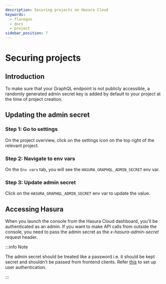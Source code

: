 ```yaml
---
description: Securing projects on Hasura Cloud
keywords:
  - flaregun
  - docs
  - project
sidebar_position: 7
---
```



# Securing projects

## Introduction

To make sure that your GraphQL endpoint is not publicly accessible, a
randomly generated admin secret key is added by default to your project
at the time of project creation.

## Updating the admin secret

### Step 1: Go to settings

On the project overview, click on the settings icon on the top right of
the relevant project.

<Thumbnail
  src="/img/graphql/cloud/projects/secure-settings.png"
  alt="Go to settings"
  width="865px"
/>

### Step 2: Navigate to env vars

On the `Env vars` tab, you will see the `HASURA_GRAPHQL_ADMIN_SECRET`
env var.

<Thumbnail
  src="/img/graphql/cloud/projects/secure-admin-envvar.png"
  alt="Navigate to env vars"
  width="1100px"
/>

### Step 3: Update admin secret

Click on the `HASURA_GRAPHQL_ADMIN_SECRET` env var to update the value.

<Thumbnail
  src="/img/graphql/cloud/projects/secure-update-envvar.png"
  alt="Set admin secret"
  width="1100px"
/>

## Accessing Hasura

When you launch the console from the Hasura Cloud dashboard, you'll be
authenticated as an admin. If you want to make API calls from outside
the console, you need to pass the admin secret as the <em>x-hasura-admin-secret</em> request header.

:::info Note

The admin secret should be treated like a password i.e. it should be
kept secret and shouldn't be passed from frontend clients. Refer
[this](/graphql/core/auth/authentication/index.mdx) to set up user authentication.

:::
